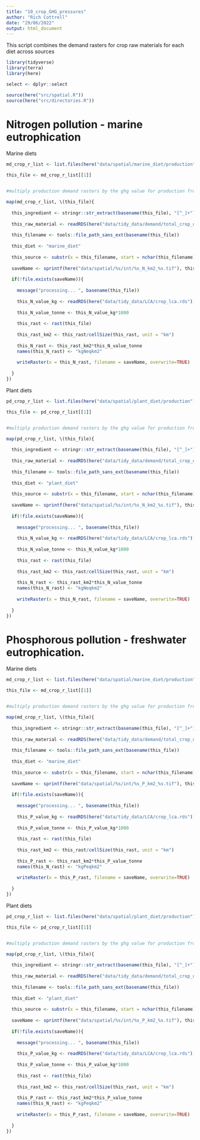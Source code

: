 ```yaml
---
title: "10_crop_GHG_pressures"
author: "Rich Cottrell"
date: "29/06/2022"
output: html_document
---
```


This script combines the demand rasters for crop raw materials for each diet across sources

```r

library(tidyverse)
library(terra)
library(here)

select <- dplyr::select

source(here("src/spatial.R"))
source(here("src/directories.R"))

```

# Nitrogen pollution - marine eutrophication

Marine diets

```r

md_crop_r_list <- list.files(here("data/spatial/marine_diet/production"), pattern = "AllTech", full.names = TRUE)

this_file <- md_crop_r_list[[1]]


#multiply production demand rasters by the ghg value for production from each country

map(md_crop_r_list, \(this_file){
  
  this_ingredient <- stringr::str_extract(basename(this_file), "[^_]+")
  
  this_raw_material <- readRDS(here("data/tidy_data/demand/total_crop_demand.rds")) |> select(ingredients, FAOSTAT_name) |> distinct() |> filter(ingredients == this_ingredient) |> pull(FAOSTAT_name)
  
  this_filename <- tools::file_path_sans_ext(basename(this_file))
  
  this_diet <- "marine_diet"
  
  this_source <- substr(x = this_filename, start = nchar(this_filename)-2, stop = nchar(this_filename))
  
  saveName <- sprintf(here("data/spatial/%s/int/%s_N_km2_%s.tif"), this_diet, this_ingredient, this_source)
  
  if(!file.exists(saveName)){
    
    message("processing... ", basename(this_file))
    
    this_N_value_kg <- readRDS(here("data/tidy_data/LCA/crop_lca.rds")) |> filter(FAOSTAT_name == this_raw_material &iso3c == this_source & impact_category %in% c("Marine eutrophication", "Eutrophication, marine")) |> pull(value) |> mean()
    
    this_N_value_tonne <- this_N_value_kg*1000
    
    this_rast <- rast(this_file)
    
    this_rast_km2 <- this_rast/cellSize(this_rast, unit = "km")
    
    this_N_rast <- this_rast_km2*this_N_value_tonne
    names(this_N_rast) <- "kgNeqkm2"
    
    writeRaster(x = this_N_rast, filename = saveName, overwrite=TRUE)
    
  }
})

```

Plant diets

```r

pd_crop_r_list <- list.files(here("data/spatial/plant_diet/production"), pattern = "AllTech", full.names = TRUE)

this_file <- pd_crop_r_list[[1]]


#multiply production demand rasters by the ghg value for production from each country

map(pd_crop_r_list, \(this_file){
  
  this_ingredient <- stringr::str_extract(basename(this_file), "[^_]+")
  
  this_raw_material <- readRDS(here("data/tidy_data/demand/total_crop_demand.rds")) |> select(ingredients, FAOSTAT_name) |> distinct() |> filter(ingredients == this_ingredient) |> pull(FAOSTAT_name)
  
  this_filename <- tools::file_path_sans_ext(basename(this_file))
  
  this_diet <- "plant_diet"
  
  this_source <- substr(x = this_filename, start = nchar(this_filename)-2, stop = nchar(this_filename))
  
  saveName <- sprintf(here("data/spatial/%s/int/%s_N_km2_%s.tif"), this_diet, this_ingredient, this_source)
  
  if(!file.exists(saveName)){
    
    message("processing... ", basename(this_file))
    
    this_N_value_kg <- readRDS(here("data/tidy_data/LCA/crop_lca.rds")) |> filter(FAOSTAT_name == this_raw_material &iso3c == this_source & impact_category %in% c("Marine eutrophication", "Eutrophication, marine")) |> pull(value) |> mean()
    
    this_N_value_tonne <- this_N_value_kg*1000
    
    this_rast <- rast(this_file)
    
    this_rast_km2 <- this_rast/cellSize(this_rast, unit = "km")
    
    this_N_rast <- this_rast_km2*this_N_value_tonne
    names(this_N_rast) <- "kgNeqkm2"
    
    writeRaster(x = this_N_rast, filename = saveName, overwrite=TRUE)
    
  }
})


```


# Phosphorous pollution - freshwater eutrophication.

Marine diets 

```r

md_crop_r_list <- list.files(here("data/spatial/marine_diet/production"), pattern = "AllTech", full.names = TRUE)

this_file <- md_crop_r_list[[1]]


#multiply production demand rasters by the ghg value for production from each country

map(md_crop_r_list, \(this_file){
  
  this_ingredient <- stringr::str_extract(basename(this_file), "[^_]+")
  
  this_raw_material <- readRDS(here("data/tidy_data/demand/total_crop_demand.rds")) |> select(ingredients, FAOSTAT_name) |> distinct() |> filter(ingredients == this_ingredient) |> pull(FAOSTAT_name)
  
  this_filename <- tools::file_path_sans_ext(basename(this_file))
  
  this_diet <- "marine_diet"
  
  this_source <- substr(x = this_filename, start = nchar(this_filename)-2, stop = nchar(this_filename))
  
  saveName <- sprintf(here("data/spatial/%s/int/%s_P_km2_%s.tif"), this_diet, this_ingredient, this_source)
  
  if(!file.exists(saveName)){
    
    message("processing... ", basename(this_file))
    
    this_P_value_kg <- readRDS(here("data/tidy_data/LCA/crop_lca.rds")) |> filter(FAOSTAT_name == this_raw_material &iso3c == this_source & impact_category %in% c("Freshwater eutrophication", "Eutrophication, freshwater")) |> pull(value) |> mean()
    
    this_P_value_tonne <- this_P_value_kg*1000
    
    this_rast <- rast(this_file)
    
    this_rast_km2 <- this_rast/cellSize(this_rast, unit = "km")
    
    this_P_rast <- this_rast_km2*this_P_value_tonne
    names(this_N_rast) <- "kgPeqkm2"
    
    writeRaster(x = this_P_rast, filename = saveName, overwrite=TRUE)
    
  }
})

```

Plant diets

```r

pd_crop_r_list <- list.files(here("data/spatial/plant_diet/production"), pattern = "AllTech", full.names = TRUE)

this_file <- pd_crop_r_list[[1]]


#multiply production demand rasters by the ghg value for production from each country

map(pd_crop_r_list, \(this_file){
  
  this_ingredient <- stringr::str_extract(basename(this_file), "[^_]+")
  
  this_raw_material <- readRDS(here("data/tidy_data/demand/total_crop_demand.rds")) |> select(ingredients, FAOSTAT_name) |> distinct() |> filter(ingredients == this_ingredient) |> pull(FAOSTAT_name)
  
  this_filename <- tools::file_path_sans_ext(basename(this_file))
  
  this_diet <- "plant_diet"
  
  this_source <- substr(x = this_filename, start = nchar(this_filename)-2, stop = nchar(this_filename))
  
  saveName <- sprintf(here("data/spatial/%s/int/%s_P_km2_%s.tif"), this_diet, this_ingredient, this_source)
  
  if(!file.exists(saveName)){
    
    message("processing... ", basename(this_file))
    
    this_P_value_kg <- readRDS(here("data/tidy_data/LCA/crop_lca.rds")) |> filter(FAOSTAT_name == this_raw_material &iso3c == this_source & impact_category %in% c("Freshwater eutrophication", "Eutrophication, freshwater")) |> pull(value) |> mean()
    
    this_P_value_tonne <- this_P_value_kg*1000
    
    this_rast <- rast(this_file)
    
    this_rast_km2 <- this_rast/cellSize(this_rast, unit = "km")
    
    this_P_rast <- this_rast_km2*this_P_value_tonne
    names(this_N_rast) <- "kgPeqkm2"
    
    writeRaster(x = this_P_rast, filename = saveName, overwrite=TRUE)
    
  }
})


```

